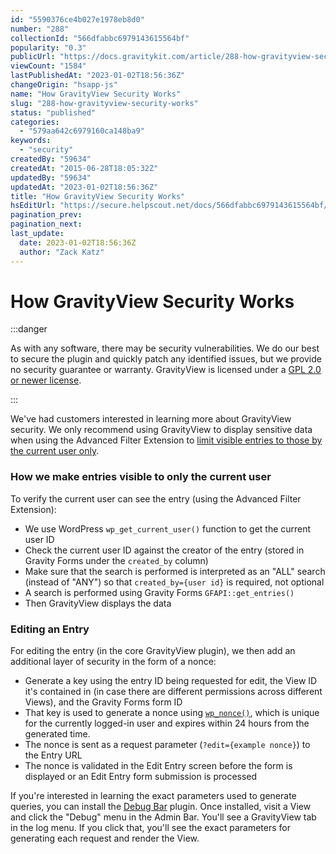 ```yaml
---
id: "5590376ce4b027e1978eb8d0"
number: "288"
collectionId: "566dfabbc6979143615564bf"
popularity: "0.3"
publicUrl: "https://docs.gravitykit.com/article/288-how-gravityview-security-works"
viewCount: "1584"
lastPublishedAt: "2023-01-02T18:56:36Z"
changeOrigin: "hsapp-js"
name: "How GravityView Security Works"
slug: "288-how-gravityview-security-works"
status: "published"
categories: 
  - "579aa642c6979160ca148ba9"
keywords: 
  - "security"
createdBy: "59634"
createdAt: "2015-06-28T18:05:32Z"
updatedBy: "59634"
updatedAt: "2023-01-02T18:56:36Z"
title: "How GravityView Security Works"
hsEditUrl: "https://secure.helpscout.net/docs/566dfabbc6979143615564bf/article/5590376ce4b027e1978eb8d0"
pagination_prev: 
pagination_next: 
last_update:
  date: 2023-01-02T18:56:36Z
  author: "Zack Katz"
---
```


# How GravityView Security Works


:::danger

As with any software, there may be security vulnerabilities. We do our best to secure the plugin and quickly patch any identified issues, but we provide no security guarantee or warranty. GravityView is licensed under a [GPL 2.0 or newer license](https://www.gnu.org/licenses/old-licenses/gpl-2.0.en.html).

:::



We've had customers interested in learning more about GravityView security. We only recommend using GravityView to display sensitive data when using the Advanced Filter Extension to [limit visible entries to those by the current user only](https://docs.gravitykit.com/article/203-how-to-show-only-results-submitted-by-the-current-user).

### How we make entries visible to only the current user

To verify the current user can see the entry (using the Advanced Filter Extension):

- We use WordPress `wp_get_current_user()` function to get the current user ID
- Check the current user ID against the creator of the entry (stored in Gravity Forms under the `created_by` column)
- Make sure that the search is performed is interpreted as an "ALL" search (instead of "ANY") so that `created_by={user id}` is required, not optional
- A search is performed using Gravity Forms `GFAPI::get_entries()`
- Then GravityView displays the data

###  Editing an Entry 

For editing the entry (in the core GravityView plugin), we then add an additional layer of security in the form of a nonce:

- Generate a key using the entry ID being requested for edit, the View ID it's contained in (in case there are different permissions across different Views), and the Gravity Forms form ID
- That key is used to generate a nonce using [`wp_nonce()`](https://codex.wordpress.org/WordPress_Nonces), which is unique for the currently logged-in user and expires within 24 hours from the generated time.
- The nonce is sent as a request parameter (`?edit={example nonce}`) to the Entry URL
- The nonce is validated in the Edit Entry screen before the form is displayed or an Edit Entry form submission is processed

If you're interested in learning the exact parameters used to generate queries, you can install the [Debug Bar](https://wordpress.org/plugins/debug-bar/) plugin. Once installed, visit a View and click the "Debug" menu in the Admin Bar. You'll see a GravityView tab in the log menu. If you click that, you'll see the exact parameters for generating each request and render the View.